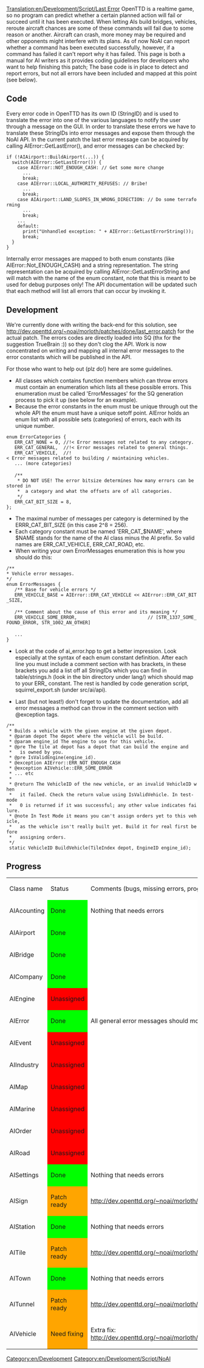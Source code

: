 [[Translation:en/Development/Script/Last Error]]
OpenTTD is a realtime game, so no program can predict whether a certain planned action will fail or succeed until it has been executed. When letting AIs build bridges, vehicles, reroute aircraft chances are some of these commands will fail due to some reason or another. Aircraft can crash, more money may be required and other opponents might interfere with its plans. As of now NoAI can report whether a command has been executed successfully, however, if a command has failed it can't report why it has failed. This page is both a manual for AI writers as it provides coding guidelines for developers who want to help finishing this patch; The base code is in place to detect and report errors, but not all errors have been included and mapped at this point (see below).

== Code ==
Every error code in OpenTTD has its own ID (StringID) and is used to translate the error into one of the various languages to notify the user through a message on the GUI. In order to translate these errors we have to translate these StringIDs into error messages and expose them through the NoAI API. In the current patch the last error message can be acquired by calling AIError::GetLastError(), and error messages can be checked by:

 if (!AIAirport::BuildAirport(...)) {
   switch(AIError::GetLastError()) {
     case AIError::NOT_ENOUGH_CASH: // Get some more change
       ...
       break;
     case AIError::LOCAL_AUTHORITY_REFUSES: // Bribe!
       ...
       break;
     case AIAirport::LAND_SLOPES_IN_WRONG_DIRECTION: // Do some terraforming
       ...
       break;
     ...
     default:
       print("Unhandled exception: " + AIError::GetLastErrorString());
       break;
   }
 }

Internally error messages are mapped to both enum constants (like AIError::Not_ENOUGH_CASH) and a string representation. The string representation can be acquired by calling AIError::GetLastErrorString and will match with the name of the enum constant, note that this is meant to be used for debug purposes only! The API documentation will be updated such that each method will list all errors that can occur by invoking it.

== Development ==
We're currently done with writing the back-end for this solution, see http://dev.openttd.org/~noai/morloth/patches/done/last_error.patch for the actual patch. The errors codes are directly loaded into SQ (thx for the suggestion TrueBrain :)) so they don't clog the API. Work is now concentrated on writing and mapping all internal error messages to the error constants which will be published in the API.

For those who want to help out (plz do!) here are some guidelines.

* All classes which contains function members which can throw errors must contain an enumeration which lists all these possible errors. This enumeration must be called 'ErrorMessages' for the SQ generation process to pick it up (see below for an example).
* Because the error constants in the enum must be unique through out the whole API the enum must have a unique setoff point. AIError holds an enum list with all possible sets (categories) of errors, each with its unique number.

 enum ErrorCategories {
    ERR_CAT_NONE = 0, //!< Error messages not related to any category.
    ERR_CAT_GENERAL,  //!< Error messages related to general things.
    ERR_CAT_VEHICLE,  //!< Error messages related to building / maintaining vehicles.
    ... (more categories)
 
    /**
     * DO NOT USE! The error bitsize determines how many errors can be stored in
     *  a category and what the offsets are of all categories.
     */
    ERR_CAT_BIT_SIZE = 8,
 };

* The maximal number of messages per category is determined by the ERRR_CAT_BIT_SIZE (in this case 2^8 = 256).
* Each category constant must be named 'ERR_CAT_$NAME', where $NAME stands for the name of the AI class minus the AI prefix. So valid names are ERR_CAT_VEHICLE, ERR_CAT_ROAD, etc.
* When writing your own ErrorMessages enumeration this is how you should do this:

 /**
 * Vehicle error messages.
 */
 enum ErrorMessages {
    /** Base for vehicle errors */
    ERR_VEHICLE_BASE = AIError::ERR_CAT_VEHICLE << AIError::ERR_CAT_BIT_SIZE,
 
    /** Comment about the cause of this error and its meaning */
    ERR_VEHICLE_SOME_ERROR,                          // [STR_1337_SOME_FOUND_ERROR, STR_1002_AN_OTHER]
 
    ...
 }

* Look at the code of ai_error.hpp to get a better impression. Look especially at the syntax of each enum constant definition. After each line you must include a comment section with has brackets, in these brackets you add a list off all StringIDs which you can find in table/strings.h (look in the bin directory under lang/) which should map to your ERR_ constant. The rest is handled by code generation script, squirrel_export.sh (under src/ai/api).

* Last (but not least!) don't forget to update the documentation, add all error messages a method can throw in the comment section with @exception tags.

 /**
  * Builds a vehicle with the given engine at the given depot.
  * @param depot The depot where the vehicle will be build.
  * @param engine_id The engine to use for this vehicle.
  * @pre The tile at depot has a depot that can build the engine and
  *   is owned by you.           
  * @pre IsValidEngine(engine_id).
  * @exception AIError::ERR_NOT_ENOUGH_CASH
  * @exception AIVehicle::ERR_SOME_ERROR
  * ... etc
  *
  * @return The VehicleID of the new vehicle, or an invalid VehicleID when
  *   it failed. Check the return value using IsValidVehicle. In test-mode
  *   0 is returned if it was successful; any other value indicates failure.
  * @note In Test Mode it means you can't assign orders yet to this vehicle,
  *   as the vehicle isn't really built yet. Build it for real first before
  *   assigning orders.
  */
  static VehicleID BuildVehicle(TileIndex depot, EngineID engine_id);

== Progress ==
{|
| Class name
| Status
| Comments (bugs, missing errors, progress, etc)
|-
| AIAcounting 
| style="background:#00ff00;" | Done
| style="background:#ffffff;" | Nothing that needs errors
|-
| AIAirport 
| style="background:#00ff00;" | Done
| style="background:#ffffff;" | 
|-
| AIBridge 
| style="background:#00ff00;" | Done
| style="background:#ffffff;" | 
|-
| AICompany
| style="background:#00ff00;" | Done
| style="background:#ffffff;" | 
|-
| AIEngine
| style="background:#ff0000;" | Unassigned
| style="background:#ffffff;" | 
|-
| AIError
| style="background:#00ff00;" | Done
| style="background:#ffffff;" | All general error messages should move to this class
|-
| AIEvent
| style="background:#ff0000;" | Unassigned
| style="background:#ffffff;" | 
|-
| AIIndustry
| style="background:#ff0000;" | Unassigned
| style="background:#ffffff;" | 
|-
| AIMap
| style="background:#ff0000;" | Unassigned
| style="background:#ffffff;" | 
|-
| AIMarine
| style="background:#ff0000;" | Unassigned
| style="background:#ffffff;" | 
|-
| AIOrder
| style="background:#ff0000;" | Unassigned
| style="background:#ffffff;" | 
|-
| AIRoad
| style="background:#ff0000;" | Unassigned
| style="background:#ffffff;" | 
|-
| AISettings
| style="background:#00ff00;" | Done
| style="background:#ffffff;" | Nothing that needs errors
|-
| AISign
| style="background:#ffa500;" | Patch ready
| style="background:#ffffff;" | http://dev.openttd.org/~noai/morloth/patches/ai_sign_error.patch
|-
| AIStation
| style="background:#00ff00;" | Done
| style="background:#ffffff;" | Nothing that needs errors
|-
| AITile
| style="background:#ffa500;" | Patch ready
| style="background:#ffffff;" | http://dev.openttd.org/~noai/morloth/patches/ai_tile_error.patch
|-
| AITown
| style="background:#00ff00;" | Done
| style="background:#ffffff;" | Nothing that needs errors
|-
| AITunnel
| style="background:#ffa500;" | Patch ready
| style="background:#ffffff;" | http://dev.openttd.org/~noai/morloth/patches/ai_tunnel_error.patch
|-
| AIVehicle
| style="background:#ffa500;" | Need fixing
| style="background:#ffffff;" | Extra fix: http://dev.openttd.org/~noai/morloth/patches/ai_vehicle_error.patch
|}
[[Category:en/Development]]
[[Category:en/Development/Script/NoAI]]